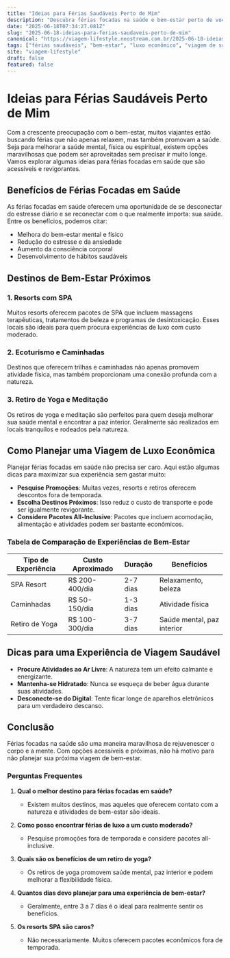 ```yaml
---
title: "Ideias para Férias Saudáveis Perto de Mim"
description: "Descubra férias focadas na saúde e bem-estar perto de você. Experiências de luxo com custo moderado!"
date: "2025-06-18T07:34:27.081Z"
slug: "2025-06-18-ideias-para-ferias-saudaveis-perto-de-mim"
canonical: "https://viagem-lifestyle.neostream.com.br/2025-06-18-ideias-para-ferias-saudaveis-perto-de-mim"
tags: ["férias saudáveis", "bem-estar", "luxo econômico", "viagem de saúde"]
site: "viagem-lifestyle"
draft: false
featured: false
---
```


# Ideias para Férias Saudáveis Perto de Mim

Com a crescente preocupação com o bem-estar, muitos viajantes estão buscando férias que não apenas relaxem, mas também promovam a saúde. Seja para melhorar a saúde mental, física ou espiritual, existem opções maravilhosas que podem ser aproveitadas sem precisar ir muito longe. Vamos explorar algumas ideias para férias focadas em saúde que são acessíveis e revigorantes.

## Benefícios de Férias Focadas em Saúde

As férias focadas em saúde oferecem uma oportunidade de se desconectar do estresse diário e se reconectar com o que realmente importa: sua saúde. Entre os benefícios, podemos citar:

- Melhora do bem-estar mental e físico
- Redução do estresse e da ansiedade
- Aumento da consciência corporal
- Desenvolvimento de hábitos saudáveis

## Destinos de Bem-Estar Próximos

### 1. Resorts com SPA

Muitos resorts oferecem pacotes de SPA que incluem massagens terapêuticas, tratamentos de beleza e programas de desintoxicação. Esses locais são ideais para quem procura experiências de luxo com custo moderado.

### 2. Ecoturismo e Caminhadas

Destinos que oferecem trilhas e caminhadas não apenas promovem atividade física, mas também proporcionam uma conexão profunda com a natureza.

### 3. Retiro de Yoga e Meditação

Os retiros de yoga e meditação são perfeitos para quem deseja melhorar sua saúde mental e encontrar a paz interior. Geralmente são realizados em locais tranquilos e rodeados pela natureza.

## Como Planejar uma Viagem de Luxo Econômica

Planejar férias focadas em saúde não precisa ser caro. Aqui estão algumas dicas para maximizar sua experiência sem gastar muito:

- **Pesquise Promoções**: Muitas vezes, resorts e retiros oferecem descontos fora de temporada.
- **Escolha Destinos Próximos**: Isso reduz o custo de transporte e pode ser igualmente revigorante.
- **Considere Pacotes All-Inclusive**: Pacotes que incluem acomodação, alimentação e atividades podem ser bastante econômicos.

### Tabela de Comparação de Experiências de Bem-Estar

| Tipo de Experiência | Custo Aproximado | Duração | Benefícios |
|---------------------|------------------|---------|------------|
| SPA Resort          | R$ 200-400/dia   | 2-7 dias| Relaxamento, beleza |
| Caminhadas          | R$ 50-150/dia    | 1-3 dias| Atividade física   |
| Retiro de Yoga      | R$ 100-300/dia   | 3-7 dias| Saúde mental, paz interior |

## Dicas para uma Experiência de Viagem Saudável

- **Procure Atividades ao Ar Livre**: A natureza tem um efeito calmante e energizante.
- **Mantenha-se Hidratado**: Nunca se esqueça de beber água durante suas atividades.
- **Desconecte-se do Digital**: Tente ficar longe de aparelhos eletrônicos para um verdadeiro descanso.

## Conclusão

Férias focadas na saúde são uma maneira maravilhosa de rejuvenescer o corpo e a mente. Com opções acessíveis e próximas, não há motivo para não planejar sua próxima viagem de bem-estar.

### Perguntas Frequentes

1. **Qual o melhor destino para férias focadas em saúde?**
   - Existem muitos destinos, mas aqueles que oferecem contato com a natureza e atividades de bem-estar são ideais.

2. **Como posso encontrar férias de luxo a um custo moderado?**
   - Pesquise promoções fora de temporada e considere pacotes all-inclusive.

3. **Quais são os benefícios de um retiro de yoga?**
   - Os retiros de yoga promovem saúde mental, paz interior e podem melhorar a flexibilidade física.

4. **Quantos dias devo planejar para uma experiência de bem-estar?**
   - Geralmente, entre 3 a 7 dias é o ideal para realmente sentir os benefícios.

5. **Os resorts SPA são caros?**
   - Não necessariamente. Muitos oferecem pacotes econômicos fora de temporada.